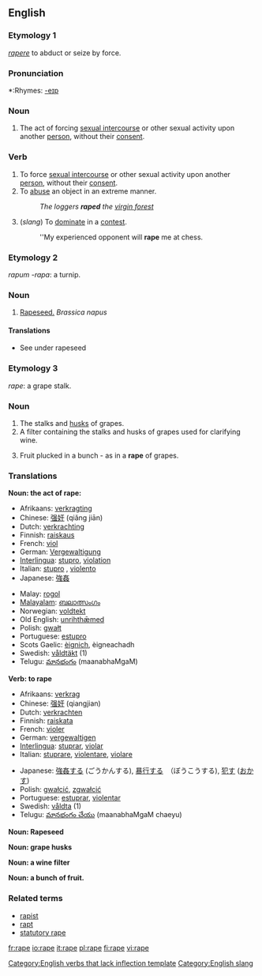 {{see|râpé}}
==English==

===Etymology 1===
{{L.}} ''[[rapere]]'' to abduct or seize by force.

===Pronunciation===
*:Rhymes: [[Rhymes:English:-eɪp|-eɪp]]

===Noun===
{{en-noun}}

# The act of forcing [[sexual intercourse]] or other sexual activity upon another [[person]], without their [[consent]].

===Verb===
{{en-verb|rap|ing}}

# To force [[sexual intercourse]] or other sexual activity upon another [[person]], without their [[consent]].
# To [[abuse]] an object in an extreme manner.
#: ''The loggers '''raped''' the [[virgin forest]]''
# (''slang'') To [[dominate]] in a [[contest]].
#: ''My experienced opponent will '''rape''' me at chess.

===Etymology 2===
{{L.}} ''rapum -rapa'': a turnip.

===Noun===
{{en-noun|rape}}

#[[rapeseed|Rapeseed.]] ''Brassica napus''

====Translations====
*See under rapeseed

===Etymology 3===
{{F.}} ''rape'': a grape stalk.

===Noun===
{{en-noun}}

#The stalks and [[husk]]s of grapes.
#A filter containing the stalks and husks of grapes used for clarifying wine.
#{{obsolete}} Fruit plucked in a bunch -  as in a '''rape''' of grapes.

===Translations===
'''Noun: the act of rape:'''
{{top}}
*Afrikaans: [[verkragting]]
*Chinese: [[强奸]] (qiǎng jiān)
*Dutch: [[verkrachting]]
*Finnish: [[raiskaus]]
*French: [[viol]] {{m}}
*German: [[Vergewaltigung]] {{f}}
*[[Interlingua]]: [[stupro]], [[violation]]
*Italian: [[stupro]] {{m}}, [[violento]] {{m}}
*Japanese: [[強姦]]
{{mid}}
*Malay: [[rogol]]
*[[Malayalam]]: [[ബലാത്സംഗം]]
*Norwegian: [[voldtekt]]
*Old English: [[unrihthæmed|unrihthǣmed]]
*Polish: [[gwałt]] {{m}}
*Portuguese: [[estupro]] {{m}}
*Scots Gaelic: [[èignich]], èigneachadh {{m}}
*Swedish: [[våldtäkt]] {{c}} (1)
*Telugu: [[మానభంగం]] (maanabhaMgaM)
{{bottom}}

'''Verb: to rape'''
{{top}}
*Afrikaans: [[verkrag]]
*Chinese: [[强奸]] (qiangjian)
*Dutch: [[verkrachten]]
*Finnish: [[raiskata]]
*French: [[violer]] 
*German: [[vergewaltigen]]
*[[Interlingua]]: [[stuprar]], [[violar]]
*Italian: [[stuprare]], [[violentare]], [[violare]]
{{mid}}
*Japanese: [[強姦]]する (ごうかんする), [[暴行]]する　（ぼうこうする), [[犯す]] ([[おかす]])
*Polish: [[gwałcić]], [[zgwałcić]]
*Portuguese: [[estuprar]], [[violentar]]
*Swedish: [[våldta]] (1)
*Telugu: [[మానభంగం చేయు]] (maanabhaMgaM chaeyu) 
{{bottom}}

'''Noun: Rapeseed'''
{{top}}

'''Noun: grape husks'''
{{top}}

'''Noun: a wine filter'''
{{top}}

'''Noun: a bunch of fruit.'''
{{top}}

===Related terms===
*[[rapist]]
*[[rapt]]
*[[statutory rape]]

[[Category:English verbs that lack inflection template]]
[[Category:English slang]]

[[fr:rape]]
[[io:rape]]
[[it:rape]]
[[pl:rape]]
[[fi:rape]]
[[vi:rape]]